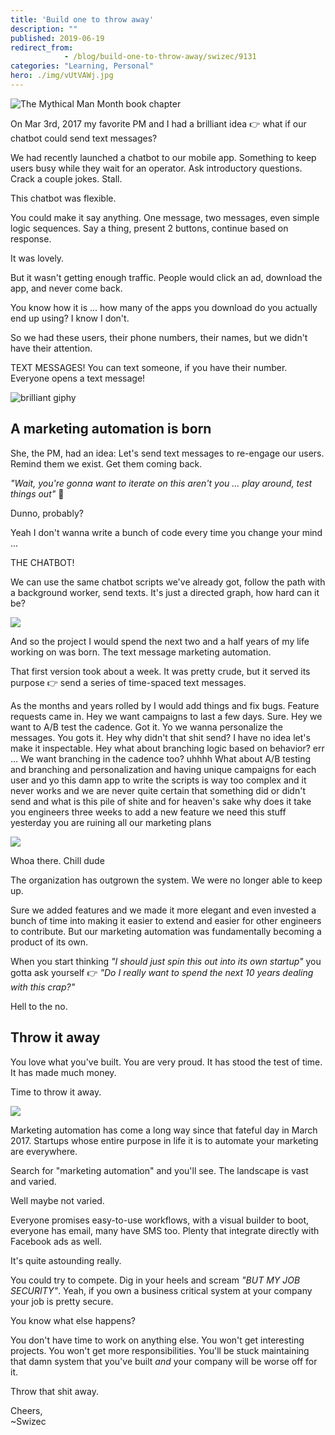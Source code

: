 ```yaml
---
title: 'Build one to throw away'
description: ""
published: 2019-06-19
redirect_from: 
            - /blog/build-one-to-throw-away/swizec/9131
categories: "Learning, Personal"
hero: ./img/vUtVAWj.jpg
---
```

![The Mythical Man Month book chapter](./img/vUtVAWj.jpg)

On Mar 3rd, 2017 my favorite PM and I had a brilliant idea 👉 what if our chatbot could send text messages?

We had recently launched a chatbot to our mobile app. Something to keep users busy while they wait for an operator. Ask introductory questions. Crack a couple jokes. Stall.

This chatbot was flexible.

You could make it say anything. One message, two messages, even simple logic sequences. Say a thing, present 2 buttons, continue based on response.

It was lovely.

But it wasn&#x27;t getting enough traffic. People would click an ad, download the app, and never come back.

You know how it is ... how many of the apps you download do you actually end up using? I know I don&#x27;t.

So we had these users, their phone numbers, their names, but we didn&#x27;t have their attention.

TEXT MESSAGES! You can text someone, if you have their number. Everyone opens a text message!

![brilliant giphy](./img/media-26BRBKqUiq586bRVm-giphy.gif)

## A marketing automation is born

She, the PM, had an idea: Let&#x27;s send text messages to re-engage our users. Remind them we exist. Get them coming back.

_&quot;Wait, you&#x27;re gonna want to iterate on this aren&#x27;t you ... play around, test things out&quot;_ 🤔

Dunno, probably?

Yeah I don&#x27;t wanna write a bunch of code every time you change your mind ...

THE CHATBOT!

We can use the same chatbot scripts we&#x27;ve already got, follow the path with a background worker, send texts. It&#x27;s just a directed graph, how hard can it be?

![](./img/Ch6vzYo.png)

And so the project I would spend the next two and a half years of my life working on was born. The text message marketing automation.

That first version took about a week. It was pretty crude, but it served its purpose 👉 send a series of time-spaced text messages.

As the months and years rolled by I would add things and fix bugs. Feature requests came in. Hey we want campaigns to last a few days. Sure. Hey we want to A/B test the cadence. Got it. Yo we wanna personalize the messages. You gots it. Hey why didn&#x27;t that shit send? I have no idea let&#x27;s make it inspectable. Hey what about branching logic based on behavior? err ... We want branching in the cadence too? uhhhh What about A/B testing and branching and personalization and having unique campaigns for each user and yo this damn app to write the scripts is way too complex and it never works and we are never quite certain that something did or didn&#x27;t send and what is this pile of shite and for heaven&#x27;s sake why does it take you engineers three weeks to add a new feature we need this stuff yesterday you are ruining all our marketing plans

![](./img/media-26n6HVkW3kwIEBjIQ-giphy.gif)

Whoa there. Chill dude

The organization has outgrown the system. We were no longer able to keep up.

Sure we added features and we made it more elegant and even invested a bunch of time into making it easier to extend and easier for other engineers to contribute. But our marketing automation was fundamentally becoming a product of its own.

When you start thinking _&quot;I should just spin this out into its own startup&quot;_ you gotta ask yourself 👉 _&quot;Do I really want to spend the next 10 years dealing with this crap?&quot;_

Hell to the no.

## Throw it away

You love what you&#x27;ve built. You are very proud. It has stood the test of time. It has made much money.

Time to throw it away.

![](./img/media-l0HFkA6omUyjVYqw8-giphy.gif)

Marketing automation has come a long way since that fateful day in March 2017. Startups whose entire purpose in life it is to automate your marketing are everywhere.

Search for &quot;marketing automation&quot; and you&#x27;ll see. The landscape is vast and varied.

Well maybe not varied.

Everyone promises easy-to-use workflows, with a visual builder to boot, everyone has email, many have SMS too. Plenty that integrate directly with Facebook ads as well.

It&#x27;s quite astounding really.

You could try to compete. Dig in your heels and scream _&quot;BUT MY JOB SECURITY&quot;_. Yeah, if you own a business critical system at your company your job is pretty secure.

You know what else happens?

You don&#x27;t have time to work on anything else. You won&#x27;t get interesting projects. You won&#x27;t get more responsibilities. You&#x27;ll be stuck maintaining that damn system that you&#x27;ve built _and_ your company will be worse off for it.

Throw that shit away.

Cheers,  
~Swizec
